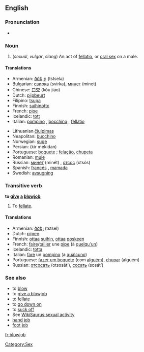 {{wikipedia}}
==English==

===Pronunciation===
*{{audio|en-us-blowjob.ogg|Audio (US)}}

===Noun===
{{en-noun}}

# (''sexual'', ''vulgar'', ''slang'') An act of [[fellatio]], or [[oral sex]] on a male.

====Translations====
{{top}}
*Armenian: [[ծծելը]] (tstselə)
*Bulgarian: [[свирка]] (svirka), [[минет]] (minet)
*Chinese: [[口交]] (kǒu jiāo)
*Dutch: [[pijpbeurt]]
*Filipino: [[tsupa]]
*Finnish: [[suihinotto]]
*French: [[pipe]] {{f}}
*Icelandic: [[tott]] {{n}}
*Italian: [[pompino]] {{m}}, [[bocchino]] {{m}}, [[fellatio]] {{f}}
{{mid}}
*Lithuanian [[čiulpimas]] {{m}}
*Neapolitan: [[bucchino]] {{m}}
*Norwegian: [[suge]]
*Persian: {{FAchar|[[کیر مکیدن]]}} (kir mekidan)
*Portuguese: [[boquete]] {{m}}; [[felação]], [[chupeta]] {{f}}
*Romanian: [[muie]] {{f}}
*Russian: [[минет]] (minét) {{m}}, [[отсос]] (otsós) {{m}}
*Spanish: [[francés]] {{m}}, [[mamada]] {{f}}
*Swedish: [[avsugning]] {{c}}
{{bottom}}

===Transitive verb===
{{rfc-trverb|Transitive verb}}
'''to [[give]] [[a]] [[blowjob]]'''

# To [[fellate]].

====Translations====
*Armenian: [[ծծել]] (tstsel)
*Dutch: [[pijpen]]
*Finnish: [[ottaa]] [[suu|suihin]], [[ottaa]] [[poski|poskeen]]
*French: [[faire]]/[[tailler]] une [[pipe]] (à [[quelqu'un]])
*Icelandic: [[totta]]
*Italian: [[fare]] un [[pompino]] (a [[qualcuno]])
*Portuguese: [[fazer um boquete]] (com [[alguém]]), [[chupar]] (alguém)
*Russian: [[отсосать]] (otsosát’), [[сосать]] (sosát’)

===See also===
*to [[blow]]
*to [[give a blowjob]]
*to [[fellate]]
*to [[go down on]]
*to [[suck off]]
*See [[WikiSaurus:sexual activity]]
* [[hand job]]
* [[foot job]]

[[Category:Sex]]

[[fr:blowjob]]